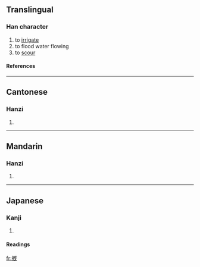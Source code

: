 ==Translingual==
===Han character===
{{Han char|rn=64|rad=手|as=11|sn=14|four=5101<sub>1</sub>|canj=手日戈山 (QAIU)}}
# to [[irrigate]]
# to flood water flowing
# to [[scour]]
====References====
{{Han ref|kx=0450.110|dkj=12597|dj=0800.300|hdz=31947.110|uh=6461|ud=25697|bh=D962|bd=55650}}

----
==Cantonese==
===Hanzi===
{{yue-hanzi|jyut=}}
# {{defn|Cantonese}}

----
==Mandarin==
===Hanzi===
{{cmn-hanzi|pin=[[gài]] (gai4), [[xì]] (xi4)|wg=kai<sup>4</sup>, hsi<sup>4</sup>}}
# {{defn|Mandarin}}

----
==Japanese==
===Kanji===
{{ja-kanji|grade=|rs=手11}}
# {{defn|Japanese}} 
====Readings====
{{ja-readings|on=[[かい]] (kai), [[き]] (ki), [[け]] (ke)|kun=[[あらう]] (arau)}}

[[fr:摡]]
